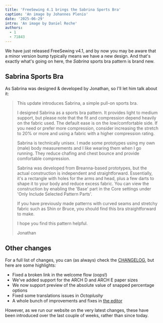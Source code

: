 ```yaml
---
title: 'FreeSewing 4.1 brings the Sabrina Sports Bra'
caption: 'An image by Johannes Plenio'
date: '2025-06-29'
intro: 'An image by Daniel Reche'
authors:
  - 1
  - 71843
---
```


We have just released FreeSewing v4.1, and by now you may be aware that a minor version bump typically means we have a new design.
And that's exactly what's going on here, the _Sabrina_ sports bra pattern is brand new.

<!-- truncate -->

## Sabrina Sports Bra

As Sabrina was designed & developed by Jonathan, so I'll let him talk about it:

> This update introduces Sabrina, a simple pull-on sports bra.
>
> I designed Sabrina as a sports bra pattern. It provides light to medium support, but please note that the fit and compression depend heavily on the fabric used. The default ease is on the low/comfortable side. If you need or prefer more compression, consider increasing the stretch to 20% or more and using a fabric with a higher compression rating.
>
> Sabrina is technically unisex. I made some prototypes using my own (male) body measurements and I like wearing them when I go running. They reduce chafing and chest bounce and provide comfortable compression.
>
> Sabrina was developed from Breanna-based prototypes, but the actual construction is independent and straightforward. Essentially, it's a rectangle with holes for the arms and head, plus a few darts to shape it to your body and reduce excess fabric. You can view the construction by enabling the 'Base' part in the Core settings under 'Only Include Selected Pattern Parts'.
>
> If you have previously made patterns with curved seams and stretchy fabric such as Shin or Bruce, you should find this bra straightforward to make.
>
> I hope you find this pattern helpful.
>
> Jonathan

## Other changes

For a full list of changes, you can (as always) check the
[CHANGELOG](https://codeberg.org/freesewing/freesewing/src/branch/develop/CHANGELOG.md),
but here are some highlights:

- Fixed a broken link in the welcome flow (oops!)
- We've added support for the ARCH D and ARCH E paper sizes
- We now support preview of the absolute value of snapped percentage options
- Fixed some translations issues in _Octoplushy_
- A whole bunch of improvements and fixes in [the editor](/editor)

However, as we run our website on the very latest changes, these have been
introduced over the last couple of weeks, rather than since today.
